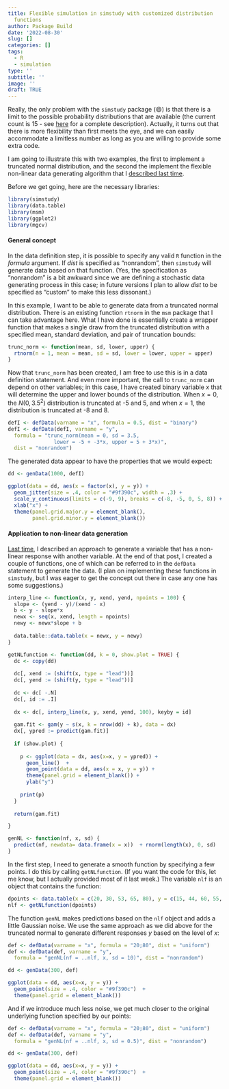 ```yaml
---
title: Flexible simulation in simstudy with customized distribution
  functions
author: Package Build
date: '2022-08-30'
slug: []
categories: []
tags:
  - R
  - simulation
type: ''
subtitle: ''
image: ''
draft: TRUE
---
```


Really, the only problem with the `simstudy` package (&#128516;) is that there is a limit to the possible probability distributions that are available (the current count is 15 - see [here](https://kgoldfeld.github.io/simstudy/articles/simstudy.html){target="_blank"} for a complete description). Actually, it turns out that there is more flexibility than first meets the eye, and we can easily accommodate a limitless number as long as you are willing to provide some extra code.

I am going to illustrate this with two examples, the first to implement a truncated normal distribution, and the second the implement the flexible non-linear data generating algorithm that I [described last time](https://www.rdatagen.net/post/2022-08-09-simulating-data-from-a-non-linear-function-by-specifying-some-points-on-the-curve/){target="_blank"}. 

Before we get going, here are the necessary libraries:

```r
library(simstudy)
library(data.table)
library(msm)
library(ggplot2)
library(mgcv)
```

#### General concept

In the data definition step, it is possible to specify any valid `R` function in the *formula* argument. If *dist* is specified as "nonrandom", then `simstudy` will generate data based on that function. (Yes, the specification as "nonrandom" is a bit awkward since we are defining a stochastic data generating process in this case; in future versions I plan to allow *dist* to be specified as "custom" to make this less dissonant.)

In this example, I want to be able to generate data from a truncated normal distribution. There is an existing function `rtnorm` in the `msm` package that I can take advantage here. What I have done is essentially create a wrapper function that makes a single draw from the truncated distribution with a specified mean, standard deviation, and pair of truncation bounds:

```r
trunc_norm <- function(mean, sd, lower, upper) {
  rtnorm(n = 1, mean = mean, sd = sd, lower = lower, upper = upper)
}
```

Now that `trunc_norm` has been created, I am free to use this is in a data definition statement. And even more important, the call to `trunc_norm` can depend on other variables; in this case, I have created binary variable *x* that will determine the upper and lower bounds of the distribution. When $x=0$, the $N(0, 3.5^2)$ distribution is truncated at -5 and 5, and when $x=1$, the distribution is truncated at -8 and 8.

```r
defI <- defData(varname = "x", formula = 0.5, dist = "binary")
defI <- defData(defI, varname = "y", 
  formula = "trunc_norm(mean = 0, sd = 3.5, 
               lower = -5 + -3*x, upper = 5 + 3*x)",
  dist = "nonrandom")
```

The generated data appear to have the properties that we would expect:

```r
dd <- genData(1000, defI)
```

```r
ggplot(data = dd, aes(x = factor(x), y = y)) +
  geom_jitter(size = .4, color = "#9f390c", width = .3) +
  scale_y_continuous(limits = c(-9, 9), breaks = c(-8, -5, 0, 5, 8)) +
  xlab("x") +
  theme(panel.grid.major.y = element_blank(),
        panel.grid.minor.y = element_blank())
```

#### Application to non-linear data generation

[Last time](https://www.rdatagen.net/post/2022-08-09-simulating-data-from-a-non-linear-function-by-specifying-some-points-on-the-curve/){target="_blank"}, I described an approach to generate a variable that has a non-linear response with another variable. At the end of that post, I created a couple of functions, one of which can be referred to in the `defData` statement to generate the data. (I plan on implementing these functions in `simstudy`, but I was eager to get the concept out there in case any one has some suggestions.)

```r

interp_line <- function(x, y, xend, yend, npoints = 100) {
  slope <- (yend - y)/(xend - x)
  b <- y - slope*x
  newx <- seq(x, xend, length = npoints)
  newy <- newx*slope + b
  
  data.table::data.table(x = newx, y = newy)
}

getNLfunction <- function(dd, k = 0, show.plot = TRUE) {
  dc <- copy(dd)
  
  dc[, xend := (shift(x, type = "lead"))]
  dc[, yend := (shift(y, type = "lead"))]
  
  dc <- dc[ -.N]
  dc[, id := .I]
  
  dx <- dc[, interp_line(x, y, xend, yend, 100), keyby = id]
  
  gam.fit <- gam(y ~ s(x, k = nrow(dd) + k), data = dx)
  dx[, ypred := predict(gam.fit)]
  
  if (show.plot) {
    
    p <- ggplot(data = dx, aes(x=x, y = ypred)) +
      geom_line()  +
      geom_point(data = dd, aes(x = x, y = y)) +
      theme(panel.grid = element_blank()) +
      ylab("y")
    
    print(p)
  }
  
  return(gam.fit)

}

genNL <- function(nf, x, sd) {
  predict(nf, newdata= data.frame(x = x))  + rnorm(length(x), 0, sd)
}
```

In the first step, I need to generate a smooth function by specifying a few points. I do this by calling `getNLfunction`. (If you want the code for this, let me know, but I actually provided most of it last week.) The variable `nlf` is an object that contains the function:

```r
dpoints <- data.table(x = c(20, 30, 53, 65, 80), y = c(15, 44, 60, 55, 35))
nlf <- getNLfunction(dpoints)
```

The function `genNL` makes predictions based on the `nlf` object and adds a little Gaussian noise. We use the same approach as we did above for the truncated normal to generate different responses $y$ based on the level of $x$:

```r
def <- defData(varname = "x", formula = "20;80", dist = "uniform")
def <- defData(def, varname = "y", 
  formula = "genNL(nf = ..nlf, x, sd = 10)", dist = "nonrandom")

dd <- genData(300, def)
```

```r
ggplot(data = dd, aes(x=x, y = y)) +
  geom_point(size = .4, color = "#9f390c")  +
  theme(panel.grid = element_blank())
```

And if we introduce much less noise, we get much closer to the original underlying function specified by our points:

```r
def <- defData(varname = "x", formula = "20;80", dist = "uniform")
def <- defData(def, varname = "y", 
  formula = "genNL(nf = ..nlf, x, sd = 0.5)", dist = "nonrandom")

dd <- genData(300, def)
```

```r
ggplot(data = dd, aes(x=x, y = y)) +
  geom_point(size = .4, color = "#9f390c")  +
  theme(panel.grid = element_blank())
```
